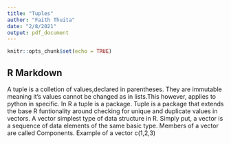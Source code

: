 ```yaml
---
title: "Tuples"
author: "Faith Thuita"
date: "2/8/2021"
output: pdf_document
---
```


```r
knitr::opts_chunk$set(echo = TRUE)
```

## R Markdown

A tuple is a colletion of values,declared in parentheses. They are immutable meaning it's values cannot be changed as in lists.This however, applies to python in specific. In R a tuple is a package. Tuple is a package that extends the base R funtionality around checking for unique and duplicate values in vectors.
A vector simplest type of data structure in R. Simply put, a vector is a sequence of data elements of the same basic type. Members of a vector are called Components.
Example of a vector c(1,2,3)
